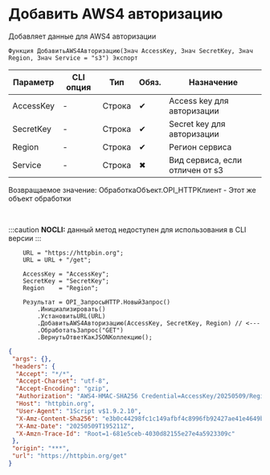 ﻿---
sidebar_position: 3
description: Добавить AWS4 авторизацию  и другие функции для работы с HTTP-клиент в Открытом пакете интеграций - бесплатной open-source библиотеке интеграций для 1С:Предприятие 8, OneScript и CLI
keywords: [1C, 1С, 1С:Предприятие, 1С:Предприятие 8.3, API, Интеграция, Сервисы, Обмен, OneScript, CLI, HTTP-клиент]
---


# Добавить AWS4 авторизацию 
 Добавляет данные для AWS4 авторизации



`Функция ДобавитьAWS4Авторизацию(Знач AccessKey, Знач SecretKey, Знач Region, Знач Service = "s3") Экспорт`

  | Параметр | CLI опция | Тип | Обяз. | Назначение |
  |-|-|-|-|-|
  | AccessKey | - | Строка | &#x2714; | Access key для авторизации |
  | SecretKey | - | Строка | &#x2714; | Secret key для авторизации |
  | Region | - | Строка | &#x2714; | Регион сервиса |
  | Service | - | Строка | &#x2716; | Вид сервиса, если отличен от s3 |

  
  Возвращаемое значение:   ОбработкаОбъект.OPI_HTTPКлиент -  Этот же объект обработки

<br/>


:::caution
**NOCLI:** данный метод недоступен для использования в CLI версии
:::
<br/>



```bsl title="Пример использования для 1С:Предприятие/OneScript"
    URL = "https://httpbin.org";
    URL = URL + "/get";

    AccessKey = "AccessKey";
    SecretKey = "SecretKey";
    Region    = "Region";

    Результат = OPI_ЗапросыHTTP.НовыйЗапрос()
        .Инициализировать()
        .УстановитьURL(URL)
        .ДобавитьAWS4Авторизацию(AccessKey, SecretKey, Region) // <---
        .ОбработатьЗапрос("GET")
        .ВернутьОтветКакJSONКоллекцию();
```
    



```json title="Результат"
{
 "args": {},
 "headers": {
  "Accept": "*/*",
  "Accept-Charset": "utf-8",
  "Accept-Encoding": "gzip",
  "Authorization": "AWS4-HMAC-SHA256 Credential=AccessKey/20250509/Region/s3/aws4_request, SignedHeaders=host;x-amz-content-sha256;x-amz-date, Signature=6d5f4a98cd8145f92654ec13723ec07c28be655d092c45d5b4678aadcb74d297",
  "Host": "httpbin.org",
  "User-Agent": "1Script v$1.9.2.10",
  "X-Amz-Content-Sha256": "e3b0c44298fc1c149afbf4c8996fb92427ae41e4649b934ca495991b7852b855",
  "X-Amz-Date": "20250509T195211Z",
  "X-Amzn-Trace-Id": "Root=1-681e5ceb-4030d82155e27e4a5923309c"
 },
 "origin": "***",
 "url": "https://httpbin.org/get"
}
```
